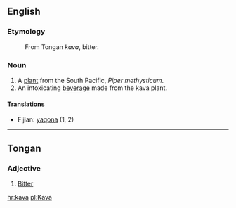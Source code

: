 ==English==
===Etymology===
:From Tongan ''kava'', bitter.

===Noun===

# A [[plant]] from the South Pacific, ''Piper methysticum''.
# An intoxicating [[beverage]] made from the kava plant.

====Translations====

*Fijian: [[yaqona]] (1, 2)

----

==Tongan==
===Adjective===

# [[Bitter]]

[[hr:kava]]
[[pl:Kava]]